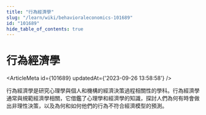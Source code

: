 ```yaml
---
title: "行為經濟學"
slug: "/learn/wiki/behavioraleconomics-101689"
id: "101689"
hide_table_of_contents: true
---
```



# 行為經濟學

<ArticleMeta id={101689} updatedAt={'2023-09-26 13:58:58'} />
<div className='border-solid border-b border-t-0 my-4 border-[var(--ifm-color-gray-300)]' />

行為經濟學是研究心理學與個人和機構的經濟決策過程相關性的學科。行為經濟學通常與規範經濟學相關，它借鑑了心理學和經濟學的知識，探討人們為何有時會做出非理性決策，以及為何和如何他們的行為不符合經濟模型的預測。

